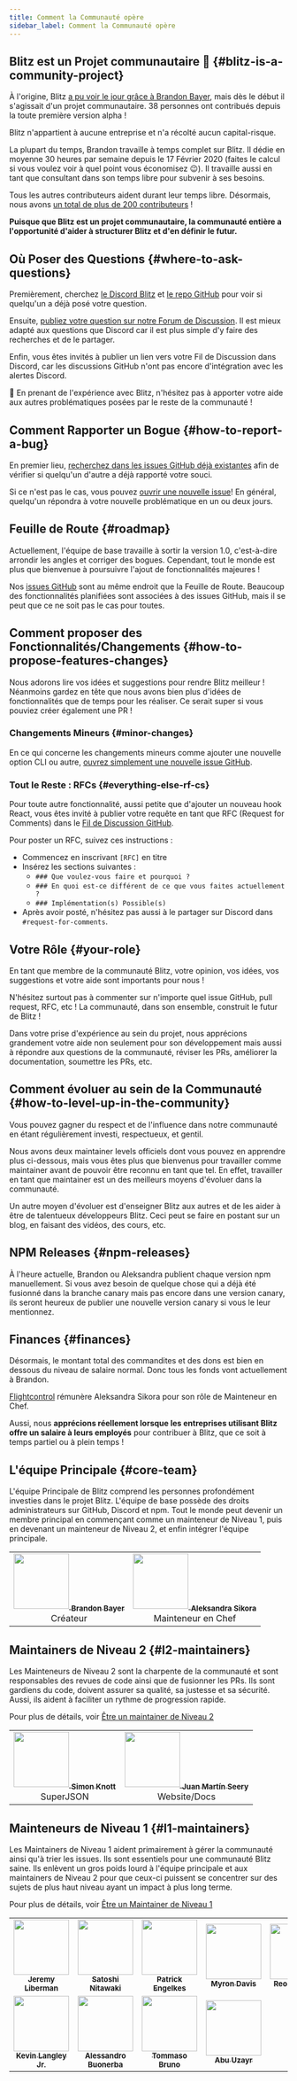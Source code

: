 ```yaml
---
title: Comment la Communauté opère
sidebar_label: Comment la Communauté opère
---
```


## Blitz est un Projet communautaire 🤝 {#blitz-is-a-community-project}

À l'origine, Blitz [a pu voir le jour grâce à Brandon Bayer](./community-history), mais
dès le début il s'agissait d'un projet communautaire. 38 personnes
ont contribués depuis la toute première version alpha !

Blitz n'appartient à aucune entreprise et n'a récolté aucun capital-risque.

La plupart du temps, Brandon travaille à temps complet sur Blitz. Il dédie en moyenne 30 heures par semaine
depuis le 17 Février 2020 (faites le calcul si vous voulez voir à quel point
vous économisez 😉). Il travaille aussi en tant que consultant dans son temps libre
pour subvenir à ses besoins.

Tous les autres contributeurs aident durant leur temps libre. Désormais, nous avons
[un total de plus de 200 contributeurs](https://github.com/blitz-js/blitz#contributors-) !

**Puisque que Blitz est un projet communautaire, la communauté entière a l'opportunité d'aider à structurer Blitz et d'en définir le futur.**

## Où Poser des Questions {#where-to-ask-questions}

Premièrement, cherchez [le Discord Blitz](https://discord.blitzjs.com) et
[le repo GitHub](https://github.com/blitz-js/blitz) pour voir si quelqu'un a
déjà posé votre question.

Ensuite, [publiez votre question sur notre Forum de Discussion](https://github.com/blitz-js/blitz/discussions). 
Il est mieux adapté aux questions que Discord car il est plus simple d'y faire des recherches et de le partager.

Enfin, vous êtes invités à publier un lien vers votre Fil de Discussion dans Discord,
car les discussions GitHub n'ont pas encore d'intégration avec les alertes Discord.

🙏 En prenant de l'expérience avec Blitz, n'hésitez pas à apporter votre aide aux autres problématiques posées
par le reste de la communauté !

## Comment Rapporter un Bogue {#how-to-report-a-bug}

En premier lieu,
[recherchez dans les issues GitHub déjà existantes](https://github.com/blitz-js/blitz/issues?q=is%3Aissue)
afin de vérifier si quelqu'un d'autre a déjà rapporté votre souci.

Si ce n'est pas le cas, vous pouvez
[ouvrir une nouvelle issue](https://github.com/blitz-js/blitz/issues/new/choose)!
En général, quelqu'un répondra à votre nouvelle problématique en un ou deux jours.

## Feuille de Route {#roadmap}

Actuellement, l'équipe de base travaille à sortir la version 1.0, c'est-à-dire
arrondir les angles et corriger des bogues. Cependant, tout le monde est plus que bienvenue
à poursuivre l'ajout de fonctionnalités majeures !

Nos [issues GitHub](https://github.com/blitz-js/blitz/issues) sont au même endroit
que la Feuille de Route. Beaucoup des fonctionnalités planifiées sont associées à des issues GitHub, mais
il se peut que ce ne soit pas le cas pour toutes.

## Comment proposer des Fonctionnalités/Changements {#how-to-propose-features-changes}

Nous adorons lire vos idées et suggestions pour rendre Blitz meilleur ! Néanmoins gardez en tête que nous avons bien plus d'idées de fonctionnalités que de temps pour les réaliser. Ce serait super si vous pouviez créer également une PR !

### Changements Mineurs {#minor-changes}

En ce qui concerne les changements mineurs comme ajouter une nouvelle option CLI ou autre,
[ouvrez simplement une nouvelle issue GitHub](https://github.com/blitz-js/blitz/issues/new/choose).

### Tout le Reste : RFCs {#everything-else-rf-cs}

Pour toute autre fonctionnalité, aussi petite que d'ajouter un nouveau hook React,
vous êtes invité à publier votre requête en tant que RFC (Request for Comments) dans le
[Fil de Discussion GitHub](https://github.com/blitz-js/blitz/discussions/category_choices).

Pour poster un RFC, suivez ces instructions :

- Commencez en inscrivant `[RFC]` en titre
- Insérez les sections suivantes :
  - `### Que voulez-vous faire et pourquoi ?`
  - `### En quoi est-ce différent de ce que vous faites actuellement ?`
  - `### Implémentation(s) Possible(s)`
- Après avoir posté, n'hésitez pas aussi à le partager sur Discord dans
  `#request-for-comments`.

## Votre Rôle {#your-role}

En tant que membre de la communauté Blitz, votre opinion, vos idées, vos suggestions et votre aide sont importants pour nous !

N'hésitez surtout pas à commenter sur n'importe quel issue GitHub, pull request,
RFC, etc ! La communauté, dans son ensemble, construit le futur de Blitz !

Dans votre prise d'expérience au sein du projet, nous apprécions grandement votre aide non seulement pour son développement
mais aussi à répondre aux questions de la communauté, réviser les PRs, améliorer
la documentation, soumettre les PRs, etc.

## Comment évoluer au sein de la Communauté {#how-to-level-up-in-the-community}

Vous pouvez gagner du respect et de l'influence dans notre communauté en étant régulièrement
investi, respectueux, et gentil.

Nous avons deux maintainer levels officiels dont vous pouvez en apprendre plus ci-dessous, mais vous
êtes plus que bienvenus pour travailler comme maintainer avant de pouvoir être
reconnu en tant que tel. En effet, travailler en tant que maintainer est un des
meilleurs moyens d'évoluer dans la communauté.

Un autre moyen d'évoluer est d'enseigner Blitz aux autres et
de les aider à être de talentueux développeurs Blitz. Ceci peut se faire en postant sur un blog,
en faisant des vidéos, des cours, etc.

## NPM Releases {#npm-releases}

À l'heure actuelle, Brandon ou Aleksandra publient chaque version npm manuellement. Si vous avez besoin de quelque chose qui a déjà été fusionné dans la branche canary mais pas encore dans une version canary, ils seront heureux de publier une nouvelle version canary si vous le leur mentionnez.

## Finances {#finances}

Désormais, le montant total des commandites et des dons est bien en dessous du
niveau de salaire normal. Donc tous les fonds vont actuellement à Brandon.

[Flightcontrol](http://flightcontrol.dev/) rémunère Aleksandra Sikora pour son rôle de Mainteneur en Chef.

Aussi, nous **apprécions réellement lorsque les entreprises utilisant Blitz offre un salaire à leurs
employés** pour contribuer à Blitz, que ce soit à temps partiel ou à plein temps !

## L'équipe Principale {#core-team}

L'équipe Principale de Blitz comprend les personnes profondément investies dans le projet Blitz.
L'équipe de base possède des droits administrateurs sur GitHub, Discord et npm. Tout le monde peut
devenir un membre principal en commençant comme un mainteneur de Niveau 1, puis en devenant un mainteneur
de Niveau 2, et enfin intégrer l'équipe principale.

<table>
  <tr>
    <td align="center">
      <a href="https://twitter.com/flybayer">
        <img
          src="https://avatars3.githubusercontent.com/u/8813276?v=4"
          width="100px;"
          alt=""
        />
        <sub>
          <b>Brandon Bayer</b>
        </sub>
      </a>
      <br />
      Créateur
    </td>
    <td align="center">
      <a href="http://aleksandra.codes">
        <img
          src="https://avatars.githubusercontent.com/u/9019397?v=4?s=100"
          width="100px;"
          alt=""
        />
        <sub>
          <b>Aleksandra Sikora</b>
        </sub>
      </a>
      <br />
      Mainteneur en Chef
    </td>
  </tr>
</table>

## Maintainers de Niveau 2 {#l2-maintainers}

Les Mainteneurs de Niveau 2 sont la charpente de la communauté et sont responsables
des revues de code ainsi que de fusionner les PRs. Ils sont gardiens du code, doivent assurer
sa qualité, sa justesse et sa sécurité. Aussi, ils aident à faciliter un rythme de progression rapide.

Pour plus de détails, voir [Être un maintainer de Niveau 2](./maintainers)

<table>
  <tr>
    <td align="center">
      <a href="http://simonknott.de">
        <img
          src="https://avatars1.githubusercontent.com/u/14912729?v=4"
          width="100px;"
          alt=""
        />
        <sub>
          <b>Simon Knott</b>
        </sub>
      </a>
      <br />
      SuperJSON
    </td>
    <td align="center">
      <a href="https://juanm04.com">
        <img
          src="https://avatars0.githubusercontent.com/u/16712703?v=4"
          width="100px;"
          alt=""
        />
        <sub>
          <b>Juan Martín Seery</b>
        </sub>
      </a>
      <br />
      Website/Docs
    </td>
  </tr>
</table>

## Mainteneurs de Niveau 1 {#l1-maintainers}

Les Maintainers de Niveau 1 aident primairement à gérer la communauté ainsi qu'à trier les issues.
Ils sont essentiels pour une communauté Blitz saine. Ils enlèvent un gros
poids lourd à l'équipe principale et aux maintainers de Niveau 2 pour que ceux-ci puissent se concentrer sur
des sujets de plus haut niveau ayant un impact à plus long terme.

Pour plus de détails, voir [Être un Maintainer de Niveau 1](./maintainers)

<table>
  <tr>
    <td align="center">
      <a href="http://jeremyliberman.com/">
        <img
          src="https://avatars3.githubusercontent.com/u/2754163?v=4"
          width="100px;"
          alt=""
        />
        <sub>
          <b>Jeremy Liberman</b>
        </sub>
      </a>
    </td>
    <td align="center">
      <a href="https://twitter.com/nitaking_">
        <img
          src="https://avatars2.githubusercontent.com/u/10850034?v=4"
          width="100px;"
          alt=""
        />
        <sub>
          <b>Satoshi Nitawaki</b>
        </sub>
      </a>
    </td>
    <td align="center">
      <a href="https://github.com/engelkes-finstreet">
        <img
          src="https://avatars0.githubusercontent.com/u/36962022?s=460&u=34cfc4a3d6da0a87026f6068c371779c68daa3a2&v=4"
          width="100px;"
          alt=""
        />
        <sub>
          <b>Patrick Engelkes</b>
        </sub>
      </a>
    </td>
    <td align="center">
      <a href="https://twitter.com/myrondavis">
        <img
          src="https://avatars2.githubusercontent.com/u/1430136?v=4"
          width="100px;"
          alt=""
        />
        <sub>
          <b>Myron Davis</b>
        </sub>
      </a>
    </td>
    <td align="center">
      <a href="https://twitter.com/NaReto1125_">
        <img
          src="https://avatars.githubusercontent.com/reo777"
          width="100px;"
          alt=""
        />
        <sub>
          <b>Reo Ishiyama</b>
        </sub>
      </a>
    </td>
  </tr>
  <tr>
    <td align="center">
      <a href="https://kevinlangleyjr.com">
        <img
          src="https://avatars.githubusercontent.com/u/877634?v=4"
          width="100px;"
          alt=""
        />
        <sub>
          <b>Kevin Langley Jr.</b>
        </sub>
      </a>
    </td>
    <td align="center">
      <a href="https://buonerba.dev">
        <img
          src="https://avatars.githubusercontent.com/u/28837891?v=4"
          width="100px;"
          alt=""
        />
        <sub>
          <b>Alessandro Buonerba</b>
        </sub>
      </a>
    </td>
    <td align="center">
      <a href="https://dev.to/tommasobruno99">
        <img
          src="https://avatars.githubusercontent.com/u/61512591?v=4"
          width="100px;"
          alt=""
        />
        <sub>
          <b>Tommaso Bruno</b>
        </sub>
      </a>
    </td>
    <td align="center">
      <a href="https://builtforfifty.com">
        <img
          src="https://avatars.githubusercontent.com/abuuzayr"
          width="100px;"
          alt=""
        />
        <sub>
          <b>Abu Uzayr</b>
        </sub>
      </a>
    </td>
  </tr>
</table>

